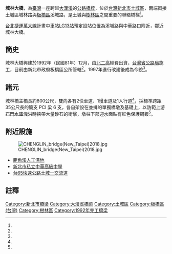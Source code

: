 {{Infobox_Bridge
|bridge_name   = 城林大橋
|image         = [[File:城林大橋.JPG|250px]]
|caption       = 
|official_name = 城林大橋
|also_known_as = 城林橋
|carries       = 城林路 - 溪城路
|crosses       = [[大漢溪|大漢溪]]
|locale        = {{ROC}}[[新北市|新北市]][[土城區|土城區]]
|maint         = 新北市政府工務局
|id            = 
|design        = [[預力混凝土|預力混凝土]]
|mainspan      = {{convert|35|m|0|ft}}
|length        = {{convert|800|m|0|ft}}
|width         = 
|clearance     = 
|below         = 
|traffic       = 
|begin         = 
|open          = 舊橋：1992年 <br> 新橋：1997年
|closed        = 
|toll          = 
|preceded      = [[柑園二橋|柑園二橋]]
|followed      = [[浮洲橋|浮洲橋]]
|map_cue       = 
|map_image     = 
|map_text      = 
|map_width     = 
|coordinates   = {{coord|24|58|42.3|N|121|25|54.2|E|display=it}}
|lat           = 
|long          = 
}}
'''城林大橋'''，為[[臺灣|臺灣]]一座跨越[[大漢溪|大漢溪]]的[[公路|公路]][[橋樑|橋樑]]，位於[[台灣|台灣]][[新北市|新北市]][[土城區|土城區]]，兩端銜接土城區城林路與[[板橋區_(台灣)|板橋區]]溪城路，是土城與[[樹林區|樹林區]]之間重要的聯絡橋樑<ref name="板橋各主要聯外橋樑介紹"/>。

[[台北捷運萬大線|台北捷運萬大線]]計畫中車站[[城林橋站|LG13站]]預定設站位置為溪城路與中華路口附近，鄰近城林大橋。

== 簡史 ==
城林大橋興建於1992年（民國81年）12月，由[[北二高|北二高]]經費出資，[[交通部公路總局|台灣省公路局]]施工，目前由新北市政府板橋區公所管轄<ref name="板橋各主要聯外橋樑介紹"/>。1997年進行改建後成為今貌<ref name="廖耀宇"/>。

== 諸元 ==
城林橋主橋長約800公尺，雙向各有2快車道、1慢車道及1人行道<ref name="廖耀宇"/>，採標準跨距35公尺長的簡支 PCI 梁 6 支，各自架設在並排的單獨橋墩及基礎上，以防範上游[[石門水庫_(臺灣)|石門水庫]]洩洪時挾帶大量砂石的衝擊，墩柱下部迎水面貼有紅色保護鋼鈑<ref name="廖耀宇"/>。

== 附近設施 ==
[[File:CHENGLIN_bridge(New_Taipei)2018.jpg|right]]
*[[鹿角溪人工濕地|鹿角溪人工濕地]]
*[[新北市私立中華高級中學|新北市私立中華高級中學]]
*[[台65線|台65快速公路]][[土城一交流道|土城一交流道]]

== 註釋 ==
{{Reflist| refs=

<ref name="廖耀宇">{{cite web|language=zh-tw|url=http://www.tpce.org.tw/tpce/h5/%E6%8A%80%E5%B8%AB%E6%9C%9F%E5%88%8A(%E7%AC%AC61%E6%9C%9F%E8%B5%B7)/%E7%AC%AC61%E6%9C%9F/61-15.pdf|title=河濱漫步看橋樑|author=廖耀宇|publisher=技師報|date=2012年10月|accessdate=2014-05-16|archive-date=2014-05-21|archive-url=https://web.archive.org/web/20140521143356/http://www.tpce.org.tw/tpce/h5/%E6%8A%80%E5%B8%AB%E6%9C%9F%E5%88%8A(%E7%AC%AC61%E6%9C%9F%E8%B5%B7)/%E7%AC%AC61%E6%9C%9F/61-15.pdf|dead-url=yes}}</ref>

<ref name="板橋各主要聯外橋樑介紹">{{cite web|language=zh-tw|url=http://library.taiwanschoolnet.org/cyberfair2003/C0329220252/3-3-2-1.htm|title=板橋各主要聯外橋樑介紹|author=|publisher=台灣學校網|date=|accessdate=2014-05-16|archive-date=2014-05-12|archive-url=https://web.archive.org/web/20140512225715/http://library.taiwanschoolnet.org/cyberfair2003/C0329220252/3-3-2-1.htm|dead-url=no}}</ref>

}}

{{淡水河流域橋樑}}
[[Category:新北市橋梁|Category:新北市橋梁]]
[[Category:大漢溪橋梁|Category:大漢溪橋梁]]
[[Category:土城區|Category:土城區]]
[[Category:板橋區_(台灣)|Category:板橋區 (台灣)]]
[[Category:樹林區|Category:樹林區]]
[[Category:1992年完工橋梁|Category:1992年完工橋梁]]